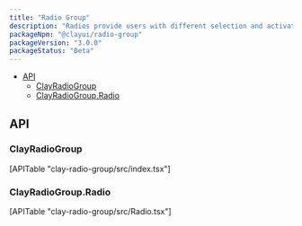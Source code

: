 ```yaml
---
title: "Radio Group"
description: "Radios provide users with different selection and activation tools."
packageNpm: "@clayui/radio-group"
packageVersion: "3.0.0"
packageStatus: "Beta"
---
```



<div class="nav-toc">

- [API](#api)
  - [ClayRadioGroup](#clayradiogroup)
  - [ClayRadioGroup.Radio](#clayradiogroup.radio)

</div>

<RadioGroup />

## API

### ClayRadioGroup

<div>
	[APITable "clay-radio-group/src/index.tsx"]
</div>

### ClayRadioGroup.Radio

<div>
	[APITable "clay-radio-group/src/Radio.tsx"]
</div>
